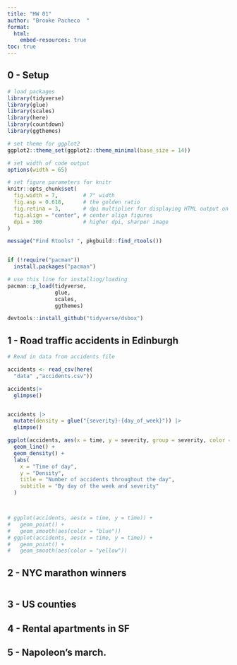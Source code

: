 ```yaml
---
title: "HW 01"
author: "Brooke Pacheco  "
format: 
  html:
    embed-resources: true
toc: true
---
```


## 0 - Setup

```r
# load packages
library(tidyverse)
library(glue)
library(scales)
library(here)
library(countdown)
library(ggthemes)

# set theme for ggplot2
ggplot2::theme_set(ggplot2::theme_minimal(base_size = 14))

# set width of code output
options(width = 65)

# set figure parameters for knitr
knitr::opts_chunk$set(
  fig.width = 7,        # 7" width
  fig.asp = 0.618,      # the golden ratio
  fig.retina = 3,       # dpi multiplier for displaying HTML output on retina
  fig.align = "center", # center align figures
  dpi = 300             # higher dpi, sharper image
)

message("Find Rtools? ", pkgbuild::find_rtools())


if (!require("pacman")) 
  install.packages("pacman")

# use this line for installing/loading
pacman::p_load(tidyverse,
               glue,
               scales,
               ggthemes) 

devtools::install_github("tidyverse/dsbox")

```

## 1 - Road traffic accidents in Edinburgh

```r
# Read in data from accidents file

accidents <- read_csv(here(
  "data" ,"accidents.csv"))

accidents|>
  glimpse()


accidents |>
  mutate(density = glue("{severity}-{day_of_week}")) |>
  glimpse()

ggplot(accidents, aes(x = time, y = severity, group = severity, color = severity)) +
  geom_line() +
  geom_density() +
  labs(
    x = "Time of day",
    y = "Density",
    title = "Number of accidents throughout the day",
    subtitle = "By day of the week and severity"
  )



# ggplot(accidents, aes(x = time, y = time)) +
#   geom_point() +
#   geom_smooth(aes(color = "blue"))
# ggplot(accidents, aes(x = time, y = time)) +
#   geom_point() +
#   geom_smooth(aes(color = "yellow"))


```

## 2 - NYC marathon winners

```r

```

## 3 - US counties

## 4 - Rental apartments in SF

## 5 - Napoleon’s march.
